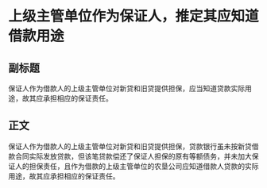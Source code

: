 # 上级主管单位作为保证人，推定其应知道借款用途
## 副标题
保证人作为借款人的上级主管单位对新贷和旧贷提供担保，应当知道贷款实际用途，故其应承担相应的保证责任。
## 正文
保证人作为借款人的上级主管单位对新贷和旧贷提供担保，贷款银行虽未按新贷借款合同实际发放贷款，但该笔贷款偿还了保证人担保的原有等额债务，并未加大保证人的担保责任，且作为借款的上级主管单位的农垦公司应知道借款人贷款的实际用途，故其应承担相应的保证责任。